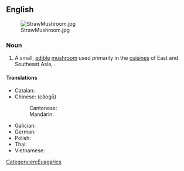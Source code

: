 ==English==
{{wikipedia|Volvariella volvacea}}
[[File:StrawMushroom.jpg|frameless|right]]

===Noun===
{{en-noun}}

# A small, [[edible]] [[mushroom]] used primarily in the [[cuisine]]s of East and Southeast Asia, {{taxlink|Volvariella volvacea|species|noshow=1}}.

====Translations====
{{trans-top|small edible mushroom, ''Volvariella volvacea''}}
* Catalan: {{t|ca|bolet de la palla|m}}
* Chinese: {{t+|zh|草菇}} (cǎogū)
*: Cantonese: {{t|yue|草菇|tr=cou2 gu1|sc=Hani}}
*: Mandarin: {{t+|cmn|草菇|tr=cǎogū|sc=Hani}}
{{trans-mid}}
* Galician: {{t+|gl|cogomelo da palla|m}}
* German: {{t|de|Dunkelstreifiger Scheidling|m}}
* Polish: {{t+|pl|grzyb słomkowy|m}}
* Thai: {{t+|th|เห็ดฟาง|tr=hèt faang}}
* Vietnamese: {{t+|vi|nấm rơm}}
{{trans-bottom}}

{{attention|vi}}

[[Category:en:Euagarics]]